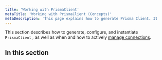 ```yaml
---
title: 'Working with PrismaClient'
metaTitle: 'Working with PrismaClient (Concepts)'
metaDescription: 'This page explains how to generate Prisma Client. It also provides additional context on the generated client, typical workflows and Node.js configuration.'
---
```


<TopBlock>

This section describes how to generate, configure, and instantiate `PrismaClient` <span class="api"></span>, as well as when and how to actively [manage connections](connection-management).

</TopBlock>

## In this section

<Subsections />